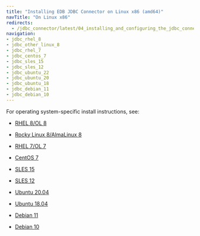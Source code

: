 ```yaml
---
title: "Installing EDB JDBC Connector on Linux x86 (amd64)"
navTitle: "On Linux x86"
redirects:
  - /jdbc_connector/latest/04_installing_and_configuring_the_jdbc_connector/01_installing_the_connector_with_an_rpm_package/x86_amd64/
navigation:
- jdbc_rhel_8
- jdbc_other_linux_8
- jdbc_rhel_7
- jdbc_centos_7
- jdbc_sles_15
- jdbc_sles_12
- jdbc_ubuntu_22
- jdbc_ubuntu_20
- jdbc_ubuntu_18
- jdbc_debian_11
- jdbc_debian_10
---
```


For operating system-specific install instructions, see:

  - [RHEL 8/OL 8](jdbc_rhel_8)

  - [Rocky Linux 8/AlmaLinux 8](jdbc_other_linux_8)
  - [RHEL 7/OL 7](jdbc_rhel_7)
  - [CentOS 7](jdbc_centos_7)
  - [SLES 15](jdbc_sles_15)
  - [SLES 12](jdbc_sles_12)
  - [Ubuntu 20.04](jdbc_ubuntu_20)
  - [Ubuntu 18.04](jdbc_ubuntu_18)
  - [Debian 11](jdbc_debian_11)
  - [Debian 10](jdbc_debian_10)

